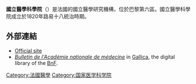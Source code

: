 '''國立醫學科學院'''（{{lang-fr|Académie Nationale de Médecine}}）是法國的國立醫學研究機構，位於巴黎第六區。國立醫學科學院成立於1820年路易十八統治時期。

==外部連結==
{{Commons category|Académie nationale de médecine}}
* [http://www.academie-medecine.fr/ Official site]{{Wayback|url=http://www.academie-medecine.fr/ |date=20000604040635 }}
* [http://gallica.bnf.fr/ark:/12148/cb34348109k/date ''Bulletin de l'Académie nationale de médecine''] {{Wayback|url=http://gallica.bnf.fr/ark:/12148/cb34348109k/date |date=20190801131123 }} in [[Gallica|Gallica]], the digital library of the [[BnF|BnF]].

{{Coord|48.8562602|2.3343334|display=title}}

[[Category:法國醫學|Category:法國醫學]]
[[Category:国家医学科学院|Category:国家医学科学院]]